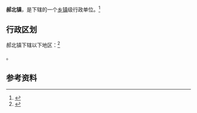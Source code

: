 {{中国乡级行政区|14/07/21/102/000}}

'''郝北镇'''，是{{PRC admin/fullname|14/07/21/102/000|3}}下辖的一个[[乡镇|乡镇]]级行政单位。<ref>{{PRC admin/ref sgc|{{PRC admin/parent|14/07/21/102/000}}}}</ref>

== 行政区划 ==

郝北镇下辖以下地区：<ref>{{PRC admin/ref sgc|14/07/21/102/000}}</ref>

{{PRC admin/children|14/07/21/102/000}}。

== 参考资料 ==

{{reflist}}

{{行政区划小作品}}
{{PRC admin/navcat|14/07/21/102/000}}